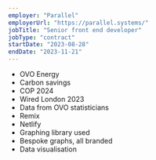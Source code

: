 ```yaml
---
employer: "Parallel"
employerUrl: "https://parallel.systems/"
jobTitle: "Senior front end developer"
jobType: "contract"
startDate: "2023-08-28"
endDate: "2023-11-21"
---
```


* OVO Energy
* Carbon savings
* COP 2024
* Wired London 2023
* Data from OVO statisticians
* Remix
* Netlify
* Graphing library used
* Bespoke graphs, all branded
* Data visualisation
